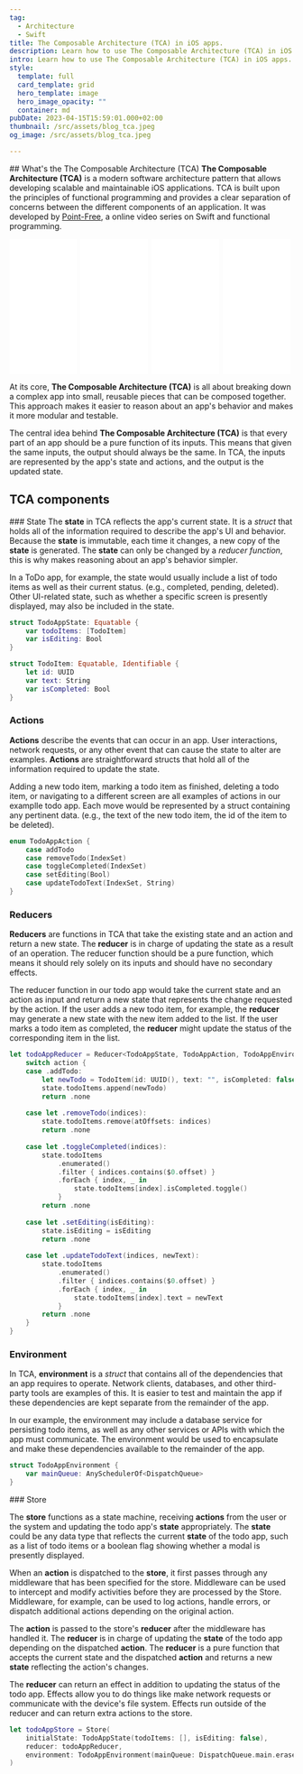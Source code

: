 ```yaml
---
tag:
  - Architecture
  - Swift
title: The Composable Architecture (TCA) in iOS apps.
description: Learn how to use The Composable Architecture (TCA) in iOS apps.
intro: Learn how to use The Composable Architecture (TCA) in iOS apps.
style:
  template: full
  card_template: grid
  hero_template: image
  hero_image_opacity: ""
  container: md
pubDate: 2023-04-15T15:59:01.000+02:00
thumbnail: /src/assets/blog_tca.jpeg
og_image: /src/assets/blog_tca.jpeg

---
```

## What's the The Composable Architecture (TCA)
**The Composable Architecture (TCA)** is a modern software architecture pattern that allows developing scalable and maintainable iOS applications. TCA is built upon the principles of functional programming and provides a clear separation of concerns between the different components of an application. It was developed by [Point-Free](https://www.pointfree.co/collections/composable-architecture), a online video series on Swift and functional programming.

<div style="display: flex; flex-direction: row; justify-content: space-around;">
<div style="width: 25%; align-items: center;">
<iframe sandbox="allow-popups allow-scripts allow-modals allow-forms allow-same-origin" style="width:120px;height:240px;" marginwidth="0" marginheight="0" scrolling="no" frameborder="0" src="//ws-na.amazon-adsystem.com/widgets/q?ServiceVersion=20070822&OneJS=1&Operation=GetAdHtml&MarketPlace=US&source=ss&ref=as_ss_li_til&ad_type=product_link&tracking_id=developerbl0a-20&language=es_US&marketplace=amazon&region=US&placement=B0BSHF7LLL&asins=B0BSHF7LLL&linkId=394e031b2ee91c93eb624b699c13cda7&show_border=true&link_opens_in_new_window=true"></iframe></div>
<div style="width: 25%; align-items: center;">
<iframe sandbox="allow-popups allow-scripts allow-modals allow-forms allow-same-origin" style="width:120px;height:240px;" marginwidth="0" marginheight="0" scrolling="no" frameborder="0" src="//ws-na.amazon-adsystem.com/widgets/q?ServiceVersion=20070822&OneJS=1&Operation=GetAdHtml&MarketPlace=US&source=ss&ref=as_ss_li_til&ad_type=product_link&tracking_id=developerbl0a-20&language=es_US&marketplace=amazon&region=US&placement=B0C6GB1FNB&asins=B0C6GB1FNB&linkId=19dc9815c1d23c672a5780c556d8bb37&show_border=true&link_opens_in_new_window=true"></iframe></div>
<div style="width: 25%; align-items: center;">
<iframe sandbox="allow-popups allow-scripts allow-modals allow-forms allow-same-origin" style="width:120px;height:240px;" marginwidth="0" marginheight="0" scrolling="no" frameborder="0" src="//ws-na.amazon-adsystem.com/widgets/q?ServiceVersion=20070822&OneJS=1&Operation=GetAdHtml&MarketPlace=US&source=ss&ref=as_ss_li_til&ad_type=product_link&tracking_id=developerbl0a-20&language=es_US&marketplace=amazon&region=US&placement=B0CN9RFFVT&asins=B0CN9RFFVT&linkId=cea4efa29d6c0c0a313ee5ea775fc920&show_border=true&link_opens_in_new_window=true"></iframe></div>
<div style="width: 25%; align-items: center;">
<iframe sandbox="allow-popups allow-scripts allow-modals allow-forms allow-same-origin" style="width:120px;height:240px;" marginwidth="0" marginheight="0" scrolling="no" frameborder="0" src="//ws-na.amazon-adsystem.com/widgets/q?ServiceVersion=20070822&OneJS=1&Operation=GetAdHtml&MarketPlace=US&source=ss&ref=as_ss_li_til&ad_type=product_link&tracking_id=developerbl0a-20&language=es_US&marketplace=amazon&region=US&placement=B0C532H5S7&asins=B0C532H5S7&linkId=7666f7efe9749357cde0e3b1961f7c55&show_border=true&link_opens_in_new_window=true"></iframe></div>
</div>

At its core, **The Composable Architecture (TCA)** is all about breaking down a complex app into small, reusable pieces that can be composed together. This approach makes it easier to reason about an app's behavior and makes it more modular and testable.

The central idea behind **The Composable Architecture (TCA)** is that every part of an app should be a pure function of its inputs. This means that given the same inputs, the output should always be the same. In TCA, the inputs are represented by the app's state and actions, and the output is the updated state.

## TCA components

### State
The **state** in TCA reflects the app's current state. It is a *struct* that holds all of the information required to describe the app's UI and behavior. Because the **state** is immutable, each time it changes, a new copy of the **state** is generated. The **state** can only be changed by a *reducer function*, this is why makes reasoning about an app's behavior simpler.

In a ToDo app, for example, the state would usually include a list of todo items as well as their current status. (e.g., completed, pending, deleted). Other UI-related state, such as whether a specific screen is presently displayed, may also be included in the state.

```swift
struct TodoAppState: Equatable {
    var todoItems: [TodoItem]
    var isEditing: Bool
}

struct TodoItem: Equatable, Identifiable {
    let id: UUID
    var text: String
    var isCompleted: Bool
}
```

### Actions
**Actions** describe the events that can occur in an app. User interactions, network requests, or any other event that can cause the state to alter are examples. **Actions** are straightforward structs that hold all of the information required to update the state.

Adding a new todo item, marking a todo item as finished, deleting a todo item, or navigating to a different screen are all examples of actions in our examplle todo app. Each move would be represented by a struct containing any pertinent data. (e.g., the text of the new todo item, the id of the item to be deleted).


```swift
enum TodoAppAction {
    case addTodo
    case removeTodo(IndexSet)
    case toggleCompleted(IndexSet)
    case setEditing(Bool)
    case updateTodoText(IndexSet, String)
}
```
### Reducers

**Reducers** are functions in TCA that take the existing state and an action and return a new state. The **reducer** is in charge of updating the state as a result of an operation. The reducer function should be a pure function, which means it should rely solely on its inputs and should have no secondary effects.

The reducer function in our todo app would take the current state and an action as input and return a new state that represents the change requested by the action. If the user adds a new todo item, for example, the **reducer** may generate a new state with the new item added to the list. If the user marks a todo item as completed, the **reducer** might update the status of the corresponding item in the list.

```swift
let todoAppReducer = Reducer<TodoAppState, TodoAppAction, TodoAppEnvironment> { state, action, environment in
    switch action {
    case .addTodo:
        let newTodo = TodoItem(id: UUID(), text: "", isCompleted: false)
        state.todoItems.append(newTodo)
        return .none
        
    case let .removeTodo(indices):
        state.todoItems.remove(atOffsets: indices)
        return .none
        
    case let .toggleCompleted(indices):
        state.todoItems
            .enumerated()
            .filter { indices.contains($0.offset) }
            .forEach { index, _ in
                state.todoItems[index].isCompleted.toggle()
            }
        return .none
        
    case let .setEditing(isEditing):
        state.isEditing = isEditing
        return .none
        
    case let .updateTodoText(indices, newText):
        state.todoItems
            .enumerated()
            .filter { indices.contains($0.offset) }
            .forEach { index, _ in
                state.todoItems[index].text = newText
            }
        return .none
    }
}
```
### Environment
In TCA, **environment** is a *struct* that contains all of the dependencies that an app requires to operate. Network clients, databases, and other third-party tools are examples of this. It is easier to test and maintain the app if these dependencies are kept separate from the remainder of the app.

In our example, the environment may include a database service for persisting todo items, as well as any other services or APIs with which the app must communicate. The environment would be used to encapsulate and make these dependencies available to the remainder of the app.

```swift
struct TodoAppEnvironment {
    var mainQueue: AnySchedulerOf<DispatchQueue>
}
```


### Store

The **store** functions as a state machine, receiving **actions** from the user or the system and updating the todo app's **state** appropriately. The **state** could be any data type that reflects the current **state** of the todo app, such as a list of todo items or a boolean flag showing whether a modal is presently displayed.

When an **action** is dispatched to the **store**, it first passes through any middleware that has been specified for the store. Middleware can be used to intercept and modify activities before they are processed by the Store. Middleware, for example, can be used to log actions, handle errors, or dispatch additional actions depending on the original action.


The **action** is passed to the store's **reducer** after the middleware has handled it. The **reducer** is in charge of updating the **state** of the todo app depending on the dispatched **action**. The **reducer** is a pure function that accepts the current state and the dispatched **action** and returns a new **state** reflecting the action's changes.

The **reducer** can return an effect in addition to updating the status of the todo app. Effects allow you to do things like make network requests or communicate with the device's file system. Effects run outside of the reducer and can return extra actions to the store.

```swift
let todoAppStore = Store(
    initialState: TodoAppState(todoItems: [], isEditing: false),
    reducer: todoAppReducer,
    environment: TodoAppEnvironment(mainQueue: DispatchQueue.main.eraseToAnyScheduler())
)
```
